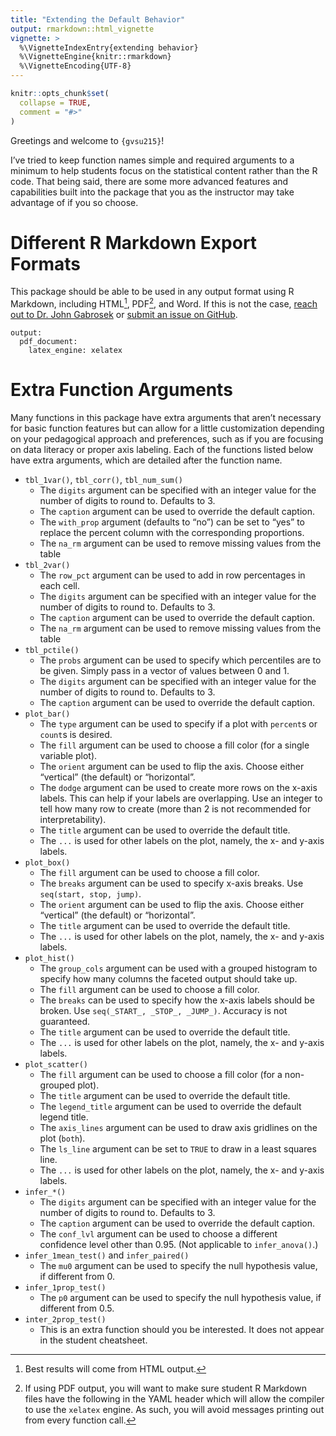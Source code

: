 ```yaml
---
title: "Extending the Default Behavior"
output: rmarkdown::html_vignette
vignette: >
  %\VignetteIndexEntry{extending behavior}
  %\VignetteEngine{knitr::rmarkdown}
  %\VignetteEncoding{UTF-8}
---
```


```r
knitr::opts_chunk$set(
  collapse = TRUE,
  comment = "#>"
)
```

Greetings and welcome to `{gvsu215}`!

I've tried to keep function names simple and required arguments to a minimum to help students focus on the statistical content rather than the R code. That being said, there are some more advanced features and capabilities built into the package that you as the instructor may take advantage of if you so choose.

# Different R Markdown Export Formats

This package should be able to be used in any output format using R Markdown, including HTML[^1], PDF[^2], and Word. If this is not the case, [reach out to Dr. John Gabrosek](mailto:gabrosej@gvsu.edu) or [submit an issue on GitHub](https://github.com/ian-curtis/gvsu215/issues).

[^1]: Best results will come from HTML output. 
[^2]: If using PDF output, you will want to make sure student R Markdown files have the following in the YAML header which will allow the compiler to use the `xelatex` engine. As such, you will avoid messages printing out from every function call.

```
output:
  pdf_document:
    latex_engine: xelatex
```

# Extra Function Arguments

Many functions in this package have extra arguments that aren't necessary for basic function features but can allow for a little customization depending on your pedagogical approach and preferences, such as if you are focusing on data literacy or proper axis labeling. Each of the functions listed below have extra arguments, which are detailed after the function name.

* `tbl_1var()`, `tbl_corr()`, `tbl_num_sum()`
  * The `digits` argument can be specified with an integer value for the number of digits to round to. Defaults to 3.
  * The `caption` argument can be used to override the default caption.
  * The `with_prop` argument (defaults to "no") can be set to "yes" to replace the percent column with the corresponding proportions.
  * The `na_rm` argument can be used to remove missing values from the table
* `tbl_2var()`
  * The `row_pct` argument can be used to add in row percentages in each cell.
  * The `digits` argument can be specified with an integer value for the number of digits to round to. Defaults to 3.
  * The `caption` argument can be used to override the default caption.
  * The `na_rm` argument can be used to remove missing values from the table
* `tbl_pctile()`
  * The `probs` argument can be used to specify which percentiles are to be given. Simply pass in a vector of values between 0 and 1.
  * The `digits` argument can be specified with an integer value for the number of digits to round to. Defaults to 3.
  * The `caption` argument can be used to override the default caption.

* `plot_bar()`
  * The `type` argument can be used to specify if a plot with `percent`s or `count`s is desired.
  * The `fill` argument can be used to choose a fill color (for a single variable plot).
  * The `orient` argument can be used to flip the axis. Choose either "vertical" (the default) or "horizontal".
  * The `dodge` argument can be used to create more rows on the x-axis labels. This can help if your labels are overlapping. Use an integer to tell how many row to create (more than 2 is not recommended for interpretability).
  * The `title` argument can be used to override the default title.
  * The `...` is used for other labels on the plot, namely, the x- and y-axis labels.
* `plot_box()`
  * The `fill` argument can be used to choose a fill color.
  * The `breaks` argument can be used to specify x-axis breaks. Use `seq(start, stop, jump)`.
  * The `orient` argument can be used to flip the axis. Choose either "vertical" (the default) or "horizontal".
  * The `title` argument can be used to override the default title.
  * The `...` is used for other labels on the plot, namely, the x- and y-axis labels.
* `plot_hist()`
  * The `group_cols` argument can be used with a grouped histogram to specify how many columns the faceted output should take up.
  * The `fill` argument can be used to choose a fill color.
  * The `breaks` can be used to specify how the x-axis labels should be broken. Use `seq(_START_, _STOP_, _JUMP_)`. Accuracy is not guaranteed.
  * The `title` argument can be used to override the default title.
  * The `...` is used for other labels on the plot, namely, the x- and y-axis labels.
* `plot_scatter()`
  * The `fill` argument can be used to choose a fill color (for a non-grouped plot).
  * The `title` argument can be used to override the default title.
  * The `legend_title` argument can be used to override the default legend title.
  * The `axis_lines` argument can be used to draw axis gridlines on the plot (`both`).
  * The `ls_line` argument can be set to `TRUE` to draw in a least squares line.
  * The `...` is used for other labels on the plot, namely, the x- and y-axis labels.

* `infer_*()`
  * The `digits` argument can be specified with an integer value for the number of digits to round to. Defaults to 3.
  * The `caption` argument can be used to override the default caption.
  * The `conf_lvl` argument can be used to choose a different confidence level other than 0.95. (Not applicable to `infer_anova()`.)
* `infer_1mean_test()` and `infer_paired()`
  * The `mu0` argument can be used to specify the null hypothesis value, if different from 0.
* `infer_1prop_test()`
  * The `p0` argument can be used to specify the null hypothesis value, if different from 0.5.
* `inter_2prop_test()`
  * This is an extra function should you be interested. It does not appear in the student cheatsheet.
  




